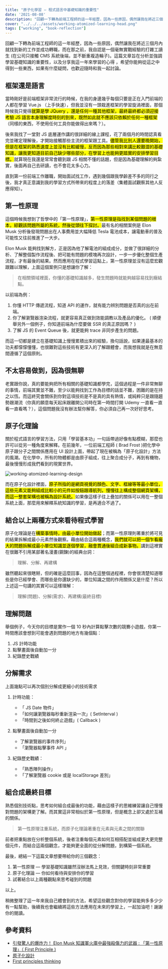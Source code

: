 ```yaml
---
title: "原子化學習 — 程式語言中基礎知識的重要性"
date: '2021-08-08'
description: "回顧一下轉為前端工程師的這一年經歷，因為一些原因，偶然讓我在將近三個月內就找到新的工作並成功轉職，而在那之前，我自認是一個毫無實戰經驗的打雜工讀生 (在公司只接觸 CMS 系統後端，並不斷重複造輪子)。這篇文章旨在分析並強調學習基礎知識的重要性，以及分享我這一年來學習的心得 ，希望你能夠從這之中得到一些東西，如果有什麼疑問，也歡迎隨時和我一起討論。"
cover: "../../../assets/working-atomized-learning-head.png"
tags: ["working", "book-reflection"]
---
```



回顧一下轉為前端工程師的這一年經歷，因為一些原因，偶然讓我在將近三個月內就找到新的工作並成功轉職，而在那之前，我自認是一個毫無實戰經驗的打雜工讀生 (在公司只接觸 CMS 系統後端，並不斷重複造輪子)。這篇文章旨在分析並強調學習基礎知識的重要性，以及分享我這一年來學習的心得 ，希望你能夠從這之中得到一些東西，如果有什麼疑問，也歡迎隨時和我一起討論。

## 框架還是語言

當時剛好是前端框架非常流行的時候，在我的身邊幾乎每個只要是正在入門前端的人都在學習 Vue.js （上手快速），但我並沒有一頭栽進框架的學習旋渦裡面，那個時候我只覺得<mark>就算是學 JQuery ，還是任何一種其他框架，最終最終都必須迎接考驗 JS 語言本身理解度時刻的到來，既然如此就不應該只依賴於任何一種框架</mark>（同樣的東西，不使用任何工具你能做得出來嗎？）。

後來我找了一堂對 JS 底層運作講的很詳細的線上課程，花了兩個月的時間認真看完並確定理解後，才開始接觸那些主流的框架跟工具。<mark>儘管我比別人還要晚開始，但是在框架的熟悉速度上並沒有比較緩慢，反而因為那些相對來講比較艱澀的基礎知識，讓我更知道目前自己缺少哪些部分，在學習上也能夠更踏實的安排學習目標。</mark>就算現在我還是常常會聽到跟 JS 相關不懂的話題，但是因為基礎理解的夠紮實，後面再自己去研讀，也不會花太多心力。

直到第一份前端工作離職，開始面試找工作，遇到幾個跟我學齡差不多的同行之後，我才真正意識到我的學習方式所帶來的程度上的落差（集體面試觀察其他人反應得知）。

## 第一性原理

這個時候我想到了哲學中的「第一性原理」，<mark>第一性原理是指找到某個問題的根本，綜觀該問題所屬的系統，然後從頭往下探討。</mark>最有名的相關案例是 Elon Musk 分析後發現問題出在人事費用並大幅降低 Tesla 電池成本，讓電動車的普及可能性又往前推進了一大步。

Elon Musk 能夠找到解方，正是因為他了解電池的組成成分，並做了很詳細的分析、了解整個製作流程後、把可能有問題的模塊再次設計，一步一步優化整個生產流程，才有最後的結果。然而應用在程式學習這點上，第一性原理並沒有這麼宏觀跟難以理解，上面這個案例只是想讓你了解：

> 在相關領域裡面，你懂的基礎知識越多，發生問題時就能夠越容易找到癥結點。

以前端為例：

1. 你懂 HTTP 傳遞流程，知道 API 的運作，就有能力辨別問題是否真的出在前端。
2. 你了解瀏覽器渲染流程，就更容易真正做到效能調教以及產品的優化。 ( 順便舉另外一個例子，你知道前端為什麼要做 SSR 的真正原因嗎？ )
3. 了解 JS 的 Event Queue 後，就更能夠 trace 非同步產生的問題。

而這一切都是建立在基礎知識上慢慢累積出來的經驗，換句話說，如果連最基本的功夫都懞懞懂懂，也很難對這些技術有更深入的了解跟體會，而我想我就是在無意間遵循了這個原則。

## 不太容易做到，因為很無聊

老實跟你說，真的要能夠把所有相關的基礎知識都學完，這個過程是一件非常無聊的事情，前端其實並不難，至少以能夠找到工作為目標的話並不難，困難的是在持之以恆。而這終究會關係到你對這項技術是不是真的具有熱情，或純粹只是跟隨趨勢跟潮流（你真的願意每天起床跟離開公司時在第一時間打開 Udemy 一直看一直看一直看嗎？），這個問題我沒有辦法幫你解答，你必須自己再一次好好思考。

## 原子化理論

關於程式語言的學習方法，只用「學習基本功」一句話帶過好像有點模糊，那麼也許可以從另一種角度來解釋。在前幾年，一位前端工程師 ( Brad Frost )把化學中原子跟分子之間關係應用在 UI 設計上面，帶起了現在被稱為「原子化設計」方法的風潮。在化學中，所有的物體都是由原子組成，往上聚合成分子，再到有機物，最後慢慢形成我們看到的現實世界。

![working-atomized-learning-design](../../../assets/working-atomized-learning-design.png)

而在原子化設計裡面，<mark>原子所指的是網頁視覺的顏色、文字、框線等等最小單位，這些元素又能夠組成比較小的元件如按鈕跟導航列，慢慢往上構成整個網頁架構，而這一整套架構也被稱為設計系統。</mark>如果像這樣子往上疊加的關係可以用在一整個系統上面，那麼用來解釋系統知識的學習，是再適合不過了。

## 結合以上兩種方式來看待程式學習

原子化理論是在<mark>構築事情時，由最小單位開始做起</mark>；而第一性原理則著重於將可見的結果拆解成最小元素然後觀察。藉由結合這兩種概念，<mark>我們就可以把一個乍看龐大的問題拆解成最小單位知識並逐個學習，融會貫通後組合成新事物。</mark>講到這裡實在很難不引用某部著名漫畫(鋼鍊)的經典台詞：

> 理解、分解、再建構

雖然聽起來很瞎掰，但的確是這麼回事，因為在這整個過程裡，你會很清楚知道哪些是你已經學會、而哪些是你還缺少的，單位知識之間的作用關係又是什麼？所以上述這一句講的其實可以這樣理解：

> 理解(問題)、分解(需求)、再建構(最終目標)

## 理解問題

舉個例子，今天你的目標是實作一個 10 秒內計算點擊次數的競賽小遊戲，你第一時間應該會想到可能會遇到問題的地方有幾個點：

1. JS 計時功能
2. 點擊畫面後自動加一分
3. 紀錄歷史戰績

## 分解需求

上面幾點可以再次個別分解成更細小的技術需求

1. 計時功能：

   - 「 JS Date 物件」
   - 「如何讓瀏覽器每秒重新渲染一次」( SetInterval )
   - 「時間到之後如何終止遊戲」( Callback )

2. 點擊畫面後自動加一分

   - 了解瀏覽器的事件序列」
   - 「瀏覽器點擊事件 API 」

3. 紀錄歷史戰績：

   - 「熟悉陣列操作」
   - 「了解瀏覽器 cookie 或是 localStorage 差別」

## 組合成最終目標

熟悉個別技術點，思考如何組合成最後的功能，藉由這樣子的思維練習讓自己慢慢對問題的架構更了解。而其實這非常相似於第一性原理，但是概念上卻又處於互補的關係。

> 第一性原理注重系統，而原子化理論著重在元素與元素之間的關聯

前者把重點放在分析整個系統，後者注重每個元素如何互相搭配並組成更大更完整個元件，而結合這兩個觀念，才能夠更全面的從分解問題，到構築一個系統。

最後，總結一下這篇文章想要帶給你的三個觀念：

1. 第一性原理 — 學習基礎知識雖然沒辦法馬上見效，但關鍵時刻非常重要
2. 原子化理論 — 你如何看待與安排你的學習
3. 試著結合以上兩種觀點來思考碰到的問題

以上。

稍微整理了這一年來我自己體會到的方法，希望這些觀念對你的學習能夠多多少少有一點幫助，後續我也會繼續將這些方法應用在未來的學習上，一起加油吧！謝謝你的閱讀。

## 參考資料

- [引發驚人的爆炸力！ Elon Musk 知識軍火庫中最強殺傷力的武器 : 「第一性原理」（ First Principle )](https://medium.com/gurugurugo/%E5%BC%95%E7%99%BC%E9%A9%9A%E4%BA%BA%E7%9A%84%E7%88%86%E7%82%B8%E5%8A%9B-%E9%8B%BC%E9%90%B5%E4%BA%BA-elon-musk-%E7%9F%A5%E8%AD%98%E8%BB%8D%E7%81%AB%E5%BA%AB%E4%B8%AD%E6%9C%80%E5%BC%B7%E6%AE%BA%E5%82%B7%E5%8A%9B%E7%9A%84%E6%AD%A6%E5%99%A8-%E7%AC%AC%E4%B8%80%E6%80%A7%E5%8E%9F%E7%90%86-first-principle-80de738799ce)
- [原子化設計](https://www.uisdc.com/atomic-design-theory)
- [First principles thinking](https://jamesclear.com/first-principles)

